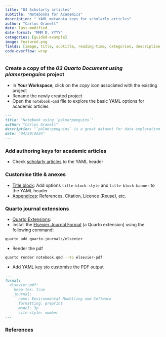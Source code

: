 ```yaml
---
title: "04 Scholarly articles"
subtitle: "Notebooks for Academics"
description: " YAML metadata keys for scholarly articles"
author: "Carlos Granell"
date: last-modified
date-format: "MMM D, YYYY"
categories: [guided-example]
image: featured.png
fields: [image, title, subtitle, reading-time, categories, description, date, abstract]
code-overflow: wrap
---
```



### Create a copy of the *03 Quarto Document using plamerpenguins* project

- In **Your Workspace**, click on the *copy* icon associated with the existing project
- Rename the newly created project 
- Open the `notebook-qmd` file to explore the basic YAML options for academic articles


````.markdown
---
title: "Notebook using `palmerpenguins`"
author: "Carlos Granell"
description: "`palmerpenguins` is a great dataset for data exploration & visualization"
date: "04/20/2024"
---
````


### Add authoring keys for academic articles

- Check [scholarly articles](https://quarto.org/docs/authoring/front-matter.html) to the YAML header


### Customise title & anexes  

- [Title block](https://quarto.org/docs/authoring/title-blocks.html): Add options `title-block-style` and `title-block-banner` to the YAML header 
- [Appendices](https://quarto.org/docs/authoring/appendices.html): References, Citation, Licence (Reuse), etc.

### Quarto journal extensions

- [Quarto Extensions](https://quarto.org/docs/extensions/): 
- Install the [Elsevier Journal Format](https://github.com/quarto-journals/elsevier) (a Quarto extension) using the following command: 

````.bash
quarto add quarto-journals/elsevier
```` 
- Render the pdf 


````.bash
quarto render notebook.qmd --to elsevier-pdf
```` 


- Add YAML key sto customise the PDF output  


````.markdown
---
format: 
  elsevier-pdf:
    keep-tex: true
    journal:
      name: Environmental Modelling and Software
      formatting: preprint
      model: 3p
      cite-style: number
---
````


### References

